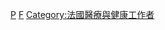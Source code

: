 {{Commonscat|Psychologists from France}}

[[Category:法國社會科學家|P]]
[[Category:各国心理学家|F]]
[[Category:法國醫療與健康工作者|Category:法國醫療與健康工作者]]